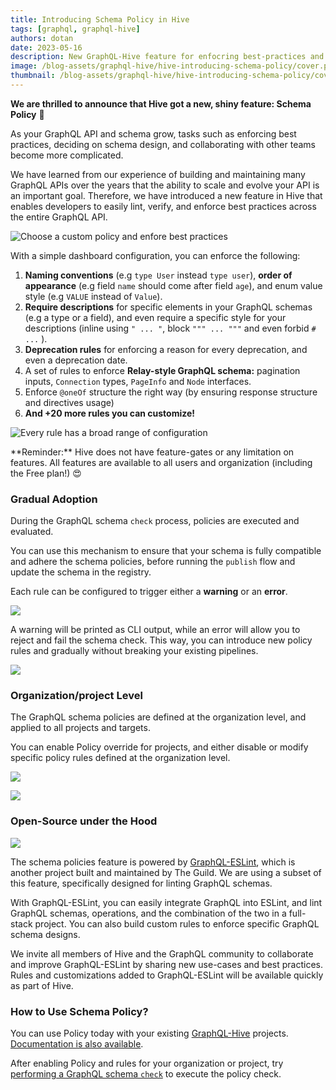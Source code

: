 ```yaml
---
title: Introducing Schema Policy in Hive
tags: [graphql, graphql-hive]
authors: dotan
date: 2023-05-16
description: New GraphQL-Hive feature for enfocring best-practices and schema-design styles.
image: /blog-assets/graphql-hive/hive-introducing-schema-policy/cover.png?0
thumbnail: /blog-assets/graphql-hive/hive-introducing-schema-policy/cover.png?0
---
```



**We are thrilled to announce that Hive got a new, shiny feature: Schema Policy** 🎉

As your GraphQL API and schema grow, tasks such as enforcing best practices, deciding on schema
design, and collaborating with other teams become more complicated.

We have learned from our experience of building and maintaining many GraphQL APIs over the years
that the ability to scale and evolve your API is an important goal. Therefore, we have introduced a
new feature in Hive that enables developers to easily lint, verify, and enforce best practices
across the entire GraphQL API.

![](https://the-guild.dev/graphql/hive/_next/static/media/policy-overview.e560205a.png 'Choose a custom policy and enfore best practices')

With a simple dashboard configuration, you can enforce the following:

1. **Naming conventions** (e.g `type User` instead `type user`), **order of appearance** (e.g field
   `name` should come after field `age`), and enum value style (e.g `VALUE` instead of `Value`).
2. **Require descriptions** for specific elements in your GraphQL schemas (e.g a type or a field),
   and even require a specific style for your descriptions (inline using `" ... "`, block
   `""" ... """` and even forbid `# ...` ).
3. **Deprecation rules** for enforcing a reason for every deprecation, and even a deprecation date.
4. A set of rules to enforce **Relay-style GraphQL schema:** pagination inputs, `Connection` types,
   `PageInfo` and `Node` interfaces.
5. Enforce `@oneOf` structure the right way (by ensuring response structure and directives usage)
6. **And +20 more rules you can customize!**

![](https://the-guild.dev/graphql/hive/_next/static/media/policy-rules-config.ff7acd8f.png 'Every rule has a broad range of configuration')

<Callout type="info">
  **Reminder:** Hive does not have feature-gates or any limitation on features. All features are
  available to all users and organization (including the Free plan!) 😍
</Callout>

### Gradual Adoption

During the GraphQL schema `check` process, policies are executed and evaluated.

You can use this mechanism to ensure that your schema is fully compatible and adhere the schema
policies, before running the `publish` flow and update the schema in the registry.

Each rule can be configured to trigger either a **warning** or an **error**.

![](https://the-guild.dev/graphql/hive/_next/static/media/policy-cli-warning.4937f501.png)

A warning will be printed as CLI output, while an error will allow you to reject and fail the schema
check. This way, you can introduce new policy rules and gradually without breaking your existing
pipelines.

![](https://the-guild.dev/graphql/hive/_next/static/media/policy-cli-error.12678074.png)

### Organization/project Level

The GraphQL schema policies are defined at the organization level, and applied to all projects and
targets.

You can enable Policy override for projects, and either disable or modify specific policy rules
defined at the organization level.

![](https://the-guild.dev/graphql/hive/_next/static/media/policy-override-config.c08c0bba.png)

![](https://the-guild.dev/graphql/hive/_next/static/media/policy-override-severity.a35154f9.png)

### Open-Source under the Hood

![](/static/shared-logos/products/eslint.svg)

The schema policies feature is powered by [GraphQL-ESLint](https://the-guild.dev/graphql/eslint),
which is another project built and maintained by The Guild. We are using a subset of this feature,
specifically designed for linting GraphQL schemas.

With GraphQL-ESLint, you can easily integrate GraphQL into ESLint, and lint GraphQL schemas,
operations, and the combination of the two in a full-stack project. You can also build custom rules
to enforce specific GraphQL schema designs.

We invite all members of Hive and the GraphQL community to collaborate and improve GraphQL-ESLint by
sharing new use-cases and best practices. Rules and customizations added to GraphQL-ESLint will be
available quickly as part of Hive.

### How to Use Schema Policy?

You can use Policy today with your existing [GraphQL-Hive](https://app.graphql-hive.com/) projects.
[Documentation is also available](https://the-guild.dev/graphql/hive/docs/features/schema-policy).

After enabling Policy and rules for your organization or project, try
[performing a GraphQL schema `check`](https://the-guild.dev/graphql/hive/docs/features/schema-registry#check-a-schema)
to execute the policy check.
